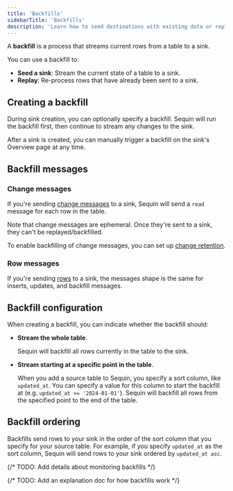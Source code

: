 ```yaml
---
title: 'Backfills'
sidebarTitle: 'Backfills'
description: 'Learn how to seed destinations with existing data or replay events for robust Postgres change data capture (CDC) pipelines.'
---
```


A **backfill** is a process that streams current rows from a table to a sink.

You can use a backfill to:

- **Seed a sink**: Stream the current state of a table to a sink.
- **Replay**: Re-process rows that have already been sent to a sink.

## Creating a backfill

During sink creation, you can optionally specify a backfill. Sequin will run the backfill first, then continue to stream any changes to the sink.

After a sink is created, you can manually trigger a backfill on the sink's Overview page at any time.

## Backfill messages

### Change messages

If you're sending [change messages](/reference/messages#change-messages) to a sink, Sequin will send a `read` message for each row in the table.

Note that change messages are ephemeral. Once they're sent to a sink, they can't be replayed/backfilled.

To enable backfilling of change messages, you can set up [change retention](/how-to/setup-change-retention).

### Row messages

If you're sending [rows](/reference/messages#row-messages) to a sink, the messages shape is the same for inserts, updates, and backfill messages.

## Backfill configuration

When creating a backfill, you can indicate whether the backfill should:

- **Stream the whole table**.

    Sequin will backfill all rows currently in the table to the sink.

- **Stream starting at a specific point in the table**.

    When you add a source table to Sequin, you specify a sort column, like `updated_at`. You can specify a value for this column to start the backfill at (e.g. `updated_at >= '2024-01-01'`). Sequin will backfill all rows from the specified point to the end of the table.

## Backfill ordering

Backfills send rows to your sink in the order of the sort column that you specify for your source table. For example, if you specify `updated_at` as the sort column, Sequin will send rows to your sink ordered by `updated_at asc`.

{/* TODO: Add details about monitoring backfills */}

{/* TODO: Add an explanation doc for how backfills work */}